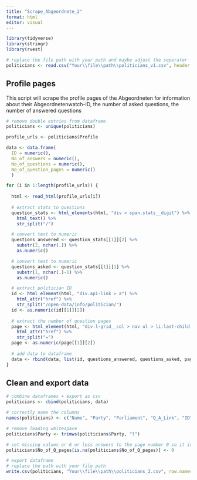 ```yaml
---
title: "Scrape_Abgeordnete_2"
format: html
editor: visual
---
```


```r
library(tidyverse)
library(stringr)
library(rvest)

# replace the file path with your path and maybe adjust the seperator
politicians <- read.csv("Your\\file\\path\\politicians_v1.csv", header = TRUE, stringsAsFactors = FALSE, sep = ";")
```

## Profile pages

This script will scrape the profile pages of the Abgeordneten for information about their Abgeordnetenwatch-ID, the number of asked questions, the number of answered questions

```r
# remove double entries from dataframe
politicians <- unique(politicians)

profile_urls <- politicians$Profile

data <- data.frame(
  ID = numeric(), 
  No_of_answers = numeric(), 
  No_of_questions = numeric(),
  No_of_question_pages = numeric()
  )

for (i in 1:length(profile_urls)) {  
  
  html <- read_html(profile_urls[i])
  
  # extract stats to questions
  question_stats <- html_elements(html, "div > span.stats__digit") %>%
    html_text() %>%
    str_split("/")

  # convert text to numeric
  questions_answered <- question_stats[[1]][2] %>%
    substr(2, nchar(.)) %>%
    as.numeric()

  # convert text to numeric
  questions_asked <- question_stats[[1]][1] %>%
    substr(1, nchar(.)-1) %>%
    as.numeric()

  # extract politician ID 
  id <- html_element(html, "div.api-link > a") %>%
    html_attr("href") %>%
    str_split("/open-data/info/politician/") 
  id <- as.numeric(id[[1]][2])
  
  # extract the number of question pages
  page <- html_element(html, "div.l-grid__col > nav ul > li:last-child > a") %>%
    html_attr("href") %>%
    str_split("=")
  page <- as.numeric(page[[1]][2])
  
  # add data to dataframe
  data <- rbind(data, list(id, questions_answered, questions_asked, page))
}
```

## Clean and export data

```r
# combine dataframes + export as csv
politicians <- cbind(politicians, data)

# correctly name the columns
names(politicians) <- c("Name", "Party", "Parliament", "Q_A_Link", "ID", "Q_asked", "Q_answered", "No_of_Q_pages")

# remove leading whitespace
politicians$Party <- trimws(politicians$Party, "l")

# set missing values or 6 or less answers to the page number 0 so it is iterable
politicians$No_of_Q_pages[is.na(politicians$No_of_Q_pages)] <- 0

# export dataframe
# replace the path with your file path
write.csv(politicians, "Your\\file\\path\\politicians_2.csv", row.names = FALSE)
```
